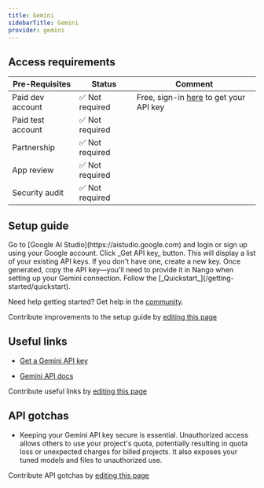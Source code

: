 ```yaml
---
title: Gemini
sidebarTitle: Gemini
provider: gemini
---
```





<Overview />
<PreBuiltTooling />
<PreBuiltUseCases />

## Access requirements
| Pre-Requisites | Status | Comment|
| - | - | - |
| Paid dev account | ✅ Not required |Free, sign-in [here](https://aistudio.google.com/app/apikey) to get your API key |
| Paid test account | ✅ Not required |  |
| Partnership | ✅ Not required | |
| App review | ✅ Not required |  |
| Security audit | ✅ Not required | |

## Setup guide

<Steps>
  <Step title="Login/Sign-up to Google AI Studio">
    Go to [Google AI Studio](https://aistudio.google.com) and login or sign up using your Google account.
  </Step>

  <Step title="Generate Gemini API key">
    Click _Get API key_ button. This will display a list of your existing API keys. If you don't have one, create a new key. Once generated, copy the API key—you'll need to provide it in Nango when setting up your Gemini connection.
  </Step>

  <Step title="Next">
    Follow the [_Quickstart_](/getting-started/quickstart).
  </Step>
</Steps>


<Tip>Need help getting started? Get help in the [community](https://nango.dev/slack).</Tip>

<Note>Contribute improvements to the setup guide by [editing this page](https://github.com/nangohq/nango/tree/master/docs-v2/integrations/all/gemini.mdx)</Note>


## Useful links

-   [Get a Gemini API key](https://aistudio.google.com/app/apikey)

-   [Gemini API docs](https://ai.google.dev/gemini-api/docs)


<Note>Contribute useful links by [editing this page](https://github.com/nangohq/nango/tree/master/docs-v2/integrations/all/gemini.mdx)</Note>

## API gotchas

- Keeping your Gemini API key secure is essential. Unauthorized access allows others to use your project's quota, potentially resulting in quota loss or unexpected charges for billed projects. It also exposes your tuned models and files to unauthorized use.


<Note>Contribute API gotchas by [editing this page](https://github.com/nangohq/nango/tree/master/docs-v2/integrations/all/gemini.mdx)</Note>


